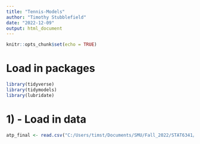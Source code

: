 ```yaml
---
title: "Tennis-Models"
author: "Timothy Stubblefield"
date: "2022-12-09"
output: html_document
---
```


```r
knitr::opts_chunk$set(echo = TRUE)
```

# Load in packages
```r
library(tidyverse)
library(tidymodels)
library(lubridate)
```


# 1) - Load in data
```r
atp_final <- read.csv("C:/Users/timst/Documents/SMU/Fall_2022/STAT6341/Project/Tennis_Data_Reduced/2015-2022_Final.csv")
```



